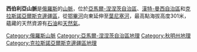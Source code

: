 '''西伯利亞山脈'''是[[俄羅斯|俄羅斯]]的[[山脈|山脈]]，位於[[亞馬爾-涅涅茨自治區|亞馬爾-涅涅茨自治區]]、[[漢特-曼西自治區|漢特-曼西自治區]]和[[克拉斯諾亞爾斯克邊疆區|克拉斯諾亞爾斯克邊疆區]]，從[[鄂畢河|鄂畢河]]向東延伸至[[葉尼塞河|葉尼塞河]]，最高點海拔高度301米，蘊藏的天然資源有[[石油|石油]]和[[天然氣|天然氣]]。

{{Russia-geo-stub}}

[[Category:俄羅斯山脈|Category:俄羅斯山脈]]
[[Category:亞馬爾-涅涅茨自治區地理|Category:亞馬爾-涅涅茨自治區地理]]
[[Category:秋明州地理|Category:秋明州地理]]
[[Category:克拉斯諾亞爾斯克邊疆區地理|Category:克拉斯諾亞爾斯克邊疆區地理]]